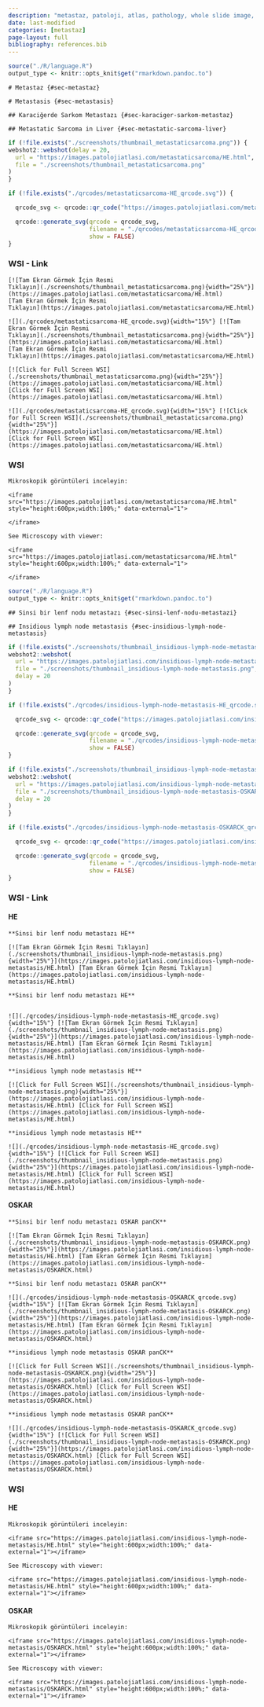 ```yaml
---
description: "metastaz, patoloji, atlas, pathology, whole slide image, virtual microscopy, virtual microscope, sanal mikroskop"
date: last-modified
categories: [metastaz]
page-layout: full
bibliography: references.bib
---
```


```r

source("./R/language.R")
output_type <- knitr::opts_knit$get("rmarkdown.pandoc.to")

```




```asis
# Metastaz {#sec-metastaz}
```



```asis
# Metastasis {#sec-metastasis}
```



```asis
## Karaciğerde Sarkom Metastazı {#sec-karaciger-sarkom-metastaz}
```



```asis
## Metastatic Sarcoma in Liver {#sec-metastatic-sarcoma-liver}
```




```r
if (!file.exists("./screenshots/thumbnail_metastaticsarcoma.png")) {
webshot2::webshot(delay = 20,
  url = "https://images.patolojiatlasi.com/metastaticsarcoma/HE.html",
  file = "./screenshots/thumbnail_metastaticsarcoma.png"
)
}
```


```r
if (!file.exists("./qrcodes/metastaticsarcoma-HE_qrcode.svg")) {

  qrcode_svg <- qrcode::qr_code("https://images.patolojiatlasi.com/metastaticsarcoma/HE.html")

  qrcode::generate_svg(qrcode = qrcode_svg,
                       filename = "./qrcodes/metastaticsarcoma-HE_qrcode.svg",
                       show = FALSE)
}
```





::::: panel-tabset


### WSI - Link



:::: {.content-hidden when-format="pdf"}





```asis

[![Tam Ekran Görmek İçin Resmi
Tıklayın](./screenshots/thumbnail_metastaticsarcoma.png){width="25%"}](https://images.patolojiatlasi.com/metastaticsarcoma/HE.html)
[Tam Ekran Görmek İçin Resmi
Tıklayın](https://images.patolojiatlasi.com/metastaticsarcoma/HE.html)
```




::::





:::: {.content-visible when-format="pdf"}





```asis

![](./qrcodes/metastaticsarcoma-HE_qrcode.svg){width="15%"} [![Tam Ekran Görmek İçin Resmi
Tıklayın](./screenshots/thumbnail_metastaticsarcoma.png){width="25%"}](https://images.patolojiatlasi.com/metastaticsarcoma/HE.html)
[Tam Ekran Görmek İçin Resmi
Tıklayın](https://images.patolojiatlasi.com/metastaticsarcoma/HE.html)
```





::::




:::: {.content-hidden when-format="pdf"}




```asis

[![Click for Full Screen WSI](./screenshots/thumbnail_metastaticsarcoma.png){width="25%"}](https://images.patolojiatlasi.com/metastaticsarcoma/HE.html)
[Click for Full Screen WSI](https://images.patolojiatlasi.com/metastaticsarcoma/HE.html)
```




::::





:::: {.content-visible when-format="pdf"}




```asis

![](./qrcodes/metastaticsarcoma-HE_qrcode.svg){width="15%"} [![Click for Full Screen WSI](./screenshots/thumbnail_metastaticsarcoma.png){width="25%"}](https://images.patolojiatlasi.com/metastaticsarcoma/HE.html)
[Click for Full Screen WSI](https://images.patolojiatlasi.com/metastaticsarcoma/HE.html)
```





::::


### WSI



```asis

Mikroskopik görüntüleri inceleyin:

<iframe src="https://images.patolojiatlasi.com/metastaticsarcoma/HE.html" style="height:600px;width:100%;" data-external="1">

</iframe>
```



```asis

See Microscopy with viewer: 

<iframe src="https://images.patolojiatlasi.com/metastaticsarcoma/HE.html" style="height:600px;width:100%;" data-external="1">

</iframe>
```





:::::








```r

source("./R/language.R")
output_type <- knitr::opts_knit$get("rmarkdown.pandoc.to")

```


```asis

## Sinsi bir lenf nodu metastazı {#sec-sinsi-lenf-nodu-metastazi} 

```

```asis

## Insidious lymph node metastasis {#sec-insidious-lymph-node-metastasis} 

```


```r
if (!file.exists("./screenshots/thumbnail_insidious-lymph-node-metastasis.png")) {
webshot2::webshot(
  url = "https://images.patolojiatlasi.com/insidious-lymph-node-metastasis/HE.html",
  file = "./screenshots/thumbnail_insidious-lymph-node-metastasis.png",
  delay = 20
)
}
```


```r
if (!file.exists("./qrcodes/insidious-lymph-node-metastasis-HE_qrcode.svg")) {

  qrcode_svg <- qrcode::qr_code("https://images.patolojiatlasi.com/insidious-lymph-node-metastasis/HE.html")

  qrcode::generate_svg(qrcode = qrcode_svg,
                       filename = "./qrcodes/insidious-lymph-node-metastasis-HE_qrcode.svg",
                       show = FALSE)
}
```




```r
if (!file.exists("./screenshots/thumbnail_insidious-lymph-node-metastasis-OSKARCK.png")) {
webshot2::webshot(
  url = "https://images.patolojiatlasi.com/insidious-lymph-node-metastasis/OSKARCK.html",
  file = "./screenshots/thumbnail_insidious-lymph-node-metastasis-OSKARCK.png",
  delay = 20
)
}
```


```r
if (!file.exists("./qrcodes/insidious-lymph-node-metastasis-OSKARCK_qrcode.svg")) {

  qrcode_svg <- qrcode::qr_code("https://images.patolojiatlasi.com/insidious-lymph-node-metastasis/OSKARCK.html")

  qrcode::generate_svg(qrcode = qrcode_svg,
                       filename = "./qrcodes/insidious-lymph-node-metastasis-OSKARCK_qrcode.svg",
                       show = FALSE)
}
```







::::: panel-tabset


### WSI - Link


#### HE 

:::: {.content-hidden when-format="pdf"}



```asis

**Sinsi bir lenf nodu metastazı HE**

[![Tam Ekran Görmek İçin Resmi Tıklayın](./screenshots/thumbnail_insidious-lymph-node-metastasis.png){width="25%"}](https://images.patolojiatlasi.com/insidious-lymph-node-metastasis/HE.html) [Tam Ekran Görmek İçin Resmi Tıklayın](https://images.patolojiatlasi.com/insidious-lymph-node-metastasis/HE.html)

```




::::





:::: {.content-visible when-format="pdf"}




```asis

**Sinsi bir lenf nodu metastazı HE**


![](./qrcodes/insidious-lymph-node-metastasis-HE_qrcode.svg){width="15%"} [![Tam Ekran Görmek İçin Resmi Tıklayın](./screenshots/thumbnail_insidious-lymph-node-metastasis.png){width="25%"}](https://images.patolojiatlasi.com/insidious-lymph-node-metastasis/HE.html) [Tam Ekran Görmek İçin Resmi Tıklayın](https://images.patolojiatlasi.com/insidious-lymph-node-metastasis/HE.html)

```




::::




:::: {.content-hidden when-format="pdf"}



```asis

**insidious lymph node metastasis HE**

[![Click for Full Screen WSI](./screenshots/thumbnail_insidious-lymph-node-metastasis.png){width="25%"}](https://images.patolojiatlasi.com/insidious-lymph-node-metastasis/HE.html) [Click for Full Screen WSI](https://images.patolojiatlasi.com/insidious-lymph-node-metastasis/HE.html)

```




::::





:::: {.content-visible when-format="pdf"}




```asis

**insidious lymph node metastasis HE**

![](./qrcodes/insidious-lymph-node-metastasis-HE_qrcode.svg){width="15%"} [![Click for Full Screen WSI](./screenshots/thumbnail_insidious-lymph-node-metastasis.png){width="25%"}](https://images.patolojiatlasi.com/insidious-lymph-node-metastasis/HE.html) [Click for Full Screen WSI](https://images.patolojiatlasi.com/insidious-lymph-node-metastasis/HE.html)

```




::::




#### OSKAR 

:::: {.content-hidden when-format="pdf"}






```asis

**Sinsi bir lenf nodu metastazı OSKAR panCK**

[![Tam Ekran Görmek İçin Resmi Tıklayın](./screenshots/thumbnail_insidious-lymph-node-metastasis-OSKARCK.png){width="25%"}](https://images.patolojiatlasi.com/insidious-lymph-node-metastasis/HE.html) [Tam Ekran Görmek İçin Resmi Tıklayın](https://images.patolojiatlasi.com/insidious-lymph-node-metastasis/OSKARCK.html)

```




::::





:::: {.content-visible when-format="pdf"}





```asis

**Sinsi bir lenf nodu metastazı OSKAR panCK**

![](./qrcodes/insidious-lymph-node-metastasis-OSKARCK_qrcode.svg){width="15%"} [![Tam Ekran Görmek İçin Resmi Tıklayın](./screenshots/thumbnail_insidious-lymph-node-metastasis-OSKARCK.png){width="25%"}](https://images.patolojiatlasi.com/insidious-lymph-node-metastasis/HE.html) [Tam Ekran Görmek İçin Resmi Tıklayın](https://images.patolojiatlasi.com/insidious-lymph-node-metastasis/OSKARCK.html)

```






::::




:::: {.content-hidden when-format="pdf"}





```asis

**insidious lymph node metastasis OSKAR panCK**

[![Click for Full Screen WSI](./screenshots/thumbnail_insidious-lymph-node-metastasis-OSKARCK.png){width="25%"}](https://images.patolojiatlasi.com/insidious-lymph-node-metastasis/OSKARCK.html) [Click for Full Screen WSI](https://images.patolojiatlasi.com/insidious-lymph-node-metastasis/OSKARCK.html)

```




::::





:::: {.content-visible when-format="pdf"}





```asis

**insidious lymph node metastasis OSKAR panCK**

![](./qrcodes/insidious-lymph-node-metastasis-OSKARCK_qrcode.svg){width="15%"} [![Click for Full Screen WSI](./screenshots/thumbnail_insidious-lymph-node-metastasis-OSKARCK.png){width="25%"}](https://images.patolojiatlasi.com/insidious-lymph-node-metastasis/OSKARCK.html) [Click for Full Screen WSI](https://images.patolojiatlasi.com/insidious-lymph-node-metastasis/OSKARCK.html)

```





::::


### WSI

#### HE



```asis

Mikroskopik görüntüleri inceleyin:

<iframe src="https://images.patolojiatlasi.com/insidious-lymph-node-metastasis/HE.html" style="height:600px;width:100%;" data-external="1"></iframe>

```



```asis

See Microscopy with viewer: 

<iframe src="https://images.patolojiatlasi.com/insidious-lymph-node-metastasis/HE.html" style="height:600px;width:100%;" data-external="1"></iframe>
```



#### OSKAR 




```asis

Mikroskopik görüntüleri inceleyin:

<iframe src="https://images.patolojiatlasi.com/insidious-lymph-node-metastasis/OSKARCK.html" style="height:600px;width:100%;" data-external="1"></iframe>

```


```asis

See Microscopy with viewer: 

<iframe src="https://images.patolojiatlasi.com/insidious-lymph-node-metastasis/OSKARCK.html" style="height:600px;width:100%;" data-external="1"></iframe>

```





:::::






